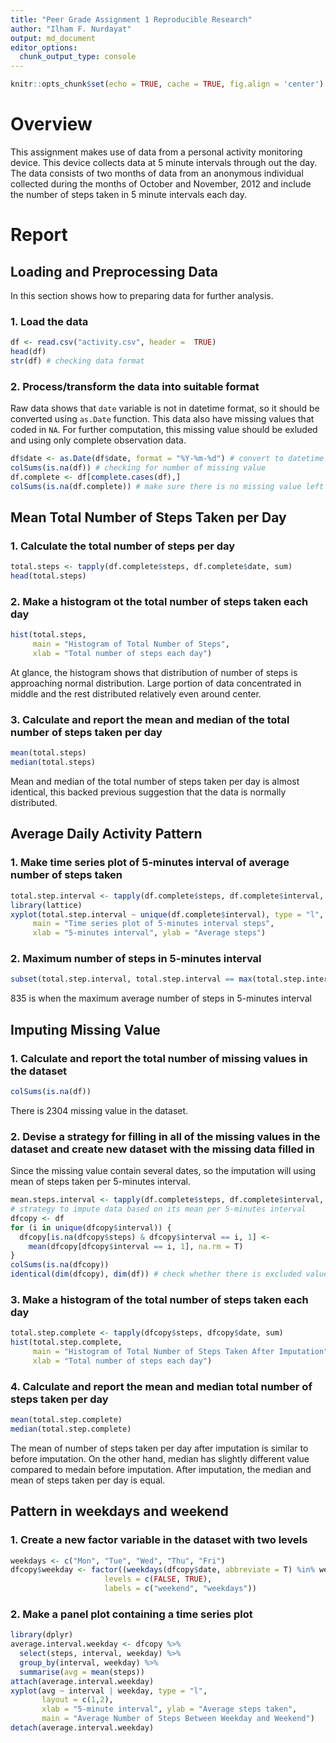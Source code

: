 ```yaml
---
title: "Peer Grade Assignment 1 Reproducible Research"
author: "Ilham F. Nurdayat"
output: md_document
editor_options: 
  chunk_output_type: console
---
```


```r
knitr::opts_chunk$set(echo = TRUE, cache = TRUE, fig.align = 'center')
```

# **Overview**

This assignment makes use of data from a personal activity monitoring device. This device collects data at 5 minute intervals through out the day. The data consists of two months of data from an anonymous individual collected during the months of October and November, 2012 and include the number of steps taken in 5 minute intervals each day.

# **Report** 

## Loading and Preprocessing Data

In this section shows how to preparing data for further analysis.

### 1. Load the data
```r
df <- read.csv("activity.csv", header =  TRUE)
head(df)
str(df) # checking data format
```

### 2. Process/transform the data into suitable format

Raw data shows that `date` variable is not in datetime format, so it should be converted using `as.Date` function. This data also have missing values that coded in `NA`. For further computation, this missing value should be exluded and using only complete observation data. 
```r
df$date <- as.Date(df$date, format = "%Y-%m-%d") # convert to datetime variable
colSums(is.na(df)) # checking for number of missing value
df.complete <- df[complete.cases(df),]
colSums(is.na(df.complete)) # make sure there is no missing value left
```

## Mean Total Number of Steps Taken per Day
### 1. Calculate the total number of steps per day
```r
total.steps <- tapply(df.complete$steps, df.complete$date, sum)
head(total.steps)

```

### 2. Make a histogram ot the total number of steps taken each day
```r
hist(total.steps, 
     main = "Histogram of Total Number of Steps", 
     xlab = "Total number of steps each day")
```

At glance, the histogram shows that distribution of number of steps is approaching normal distribution. Large portion of data concentrated in middle and the rest distributed relatively even around center.

### 3. Calculate and report the mean and median of the total number of steps taken per day
```r
mean(total.steps)
median(total.steps)
```

Mean and median of the total number of steps taken per day is almost identical, this backed previous suggestion that the data is normally distributed.

## Average Daily Activity Pattern
### 1. Make time series plot of 5-minutes interval of average number of steps taken

```r
total.step.interval <- tapply(df.complete$steps, df.complete$interval, mean)
library(lattice)
xyplot(total.step.interval ~ unique(df.complete$interval), type = "l", 
     main = "Time series plot of 5-minutes interval steps",
     xlab = "5-minutes interval", ylab = "Average steps")
```

### 2. Maximum number of steps in 5-minutes interval
```r
subset(total.step.interval, total.step.interval == max(total.step.interval))
```

835 is when the maximum average number of steps in 5-minutes interval

## Imputing Missing Value
### 1. Calculate and report the total number of missing values in the dataset
```r
colSums(is.na(df))
```
There is 2304 missing value in the dataset.

### 2. Devise a strategy for filling in all of the missing values in the dataset and create new dataset with the missing data filled in

Since the missing value contain several dates, so the imputation will using mean of steps taken per 5-minutes interval.
```r
mean.steps.interval <- tapply(df.complete$steps, df.complete$interval, mean)
# strategy to impute data based on its mean per 5-minutes interval
dfcopy <- df
for (i in unique(dfcopy$interval)) {
  dfcopy[is.na(dfcopy$steps) & dfcopy$interval == i, 1] <- 
    mean(dfcopy[dfcopy$interval == i, 1], na.rm = T) 
}
colSums(is.na(dfcopy))
identical(dim(dfcopy), dim(df)) # check whether there is excluded value or not
```

### 3. Make a histogram of the total number of steps taken each day 
```r
total.step.complete <- tapply(dfcopy$steps, dfcopy$date, sum)
hist(total.step.complete, 
     main = "Histogram of Total Number of Steps Taken After Imputation",
     xlab = "Total number of steps each day")
```

### 4.  Calculate and report the mean and median total number of steps taken per day

```r
mean(total.step.complete)
median(total.step.complete)
```

The mean of number of steps taken per day after imputation is similar to before imputation. On the other hand, median has slightly different value compared to medain before imputation. After imputation, the median and mean of steps taken per day is equal.

## Pattern in weekdays and weekend

### 1. Create a new factor variable in the dataset with two levels
```r
weekdays <- c("Mon", "Tue", "Wed", "Thu", "Fri")
dfcopy$weekday <- factor((weekdays(dfcopy$date, abbreviate = T) %in% weekdays), 
                     levels = c(FALSE, TRUE), 
                     labels = c("weekend", "weekdays"))
```

### 2. Make a panel plot containing a time series plot 
```r
library(dplyr)
average.interval.weekday <- dfcopy %>%
  select(steps, interval, weekday) %>%
  group_by(interval, weekday) %>%
  summarise(avg = mean(steps))
attach(average.interval.weekday)
xyplot(avg ~ interval | weekday, type = "l", 
       layout = c(1,2), 
       xlab = "5-minute interval", ylab = "Average steps taken",
       main = "Average Number of Steps Between Weekday and Weekend")
detach(average.interval.weekday)
```
